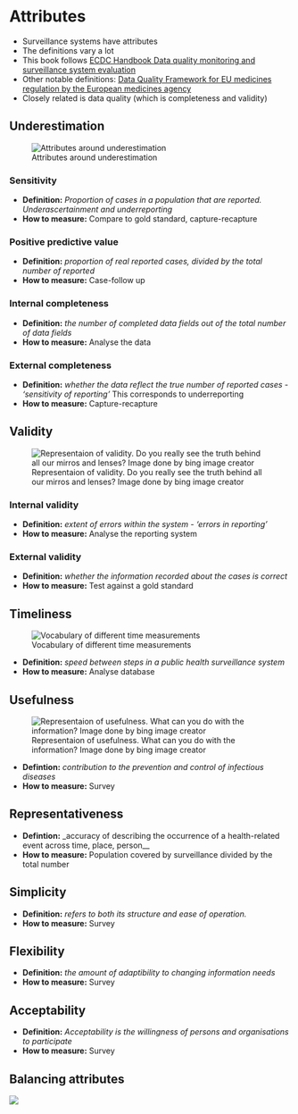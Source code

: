 # Attributes  {.unnumbered}

- Surveillance systems have attributes
- The definitions vary a lot
- This book follows [ECDC Handbook Data quality monitoring and surveillance system evaluation](https://www.ecdc.europa.eu/sites/default/files/media/en/publications/Publications/Data-quality-monitoring-surveillance-system-evaluation-Sept-2014.pdf)
- Other notable definitions: [Data Quality Framework for EU medicines regulation by the European medicines agency](https://www.ema.europa.eu/en/documents/regulatory-procedural-guideline/data-quality-framework-eu-medicines-regulation_en.pdf) 
- Closely related is data quality (which is completeness and validity) 

## Underestimation
![Attributes around underestimation](../img/attributes_sensitivity.jpg)

### Sensitivity
- __Definition:__ _Proportion of cases in a population that are reported. Underascertainment and underreporting_
- __How to measure:__ Compare to gold standard, capture-recapture

### Positive predictive value
- __Definition:__ _proportion of real reported cases, divided by the total number of reported_
- __How to measure:__ Case-follow up

### Internal completeness
- __Definition:__ _the number of completed data fields out of the total number of data fields_
- __How to measure:__ Analyse the data

### External completeness
- __Definition:__ _whether the data reflect the true number of reported cases - 'sensitivity of reporting'_ This corresponds to underreporting
- __How to measure:__ Capture-recapture

## Validity

![Representaion of validity. Do you really see the truth behind all our mirros and lenses? Image done by bing image creator](../img/attributes_validity.jpg)

### Internal validity
- __Definition:__ _extent of errors within the system - 'errors in reporting'_
- __How to measure:__ Analyse the reporting system

### External validity
- __Definition:__ _whether the information recorded about the cases is correct_ 
- __How to measure:__ Test against a gold standard


## Timeliness

![Vocabulary of different time measurements](../img/attributes_timeliness.jpg)

- __Definition:__ _speed between steps in a public health surveillance system_
- __How to measure:__ Analyse database

## Usefulness
![Representaion of usefulness. What can you do with the information? Image done by bing image creator](../img/attributes_usefullness.jpg)

- __Defintion:__ _contribution to the prevention and control of infectious diseases_
- __How to measure:__ Survey

## Representativeness
- __Defintion:__ _accuracy of describing the occurrence of a health-related event across time, place, person__
- __How to measure:__ Population covered by surveillance divided by the total number

## Simplicity
- __Definition:__ _refers to both its structure and ease of operation._
- __How to measure:__ Survey 


## Flexibility
- __Definition:__ _the amount of adaptibility to changing information needs_
- __How to measure:__ Survey


## Acceptability
- __Definition:__ _Acceptability is the willingness of persons and organisations to participate_
- __How to measure:__ Survey


## Balancing attributes
![](../img/overview_choice.jpg)
